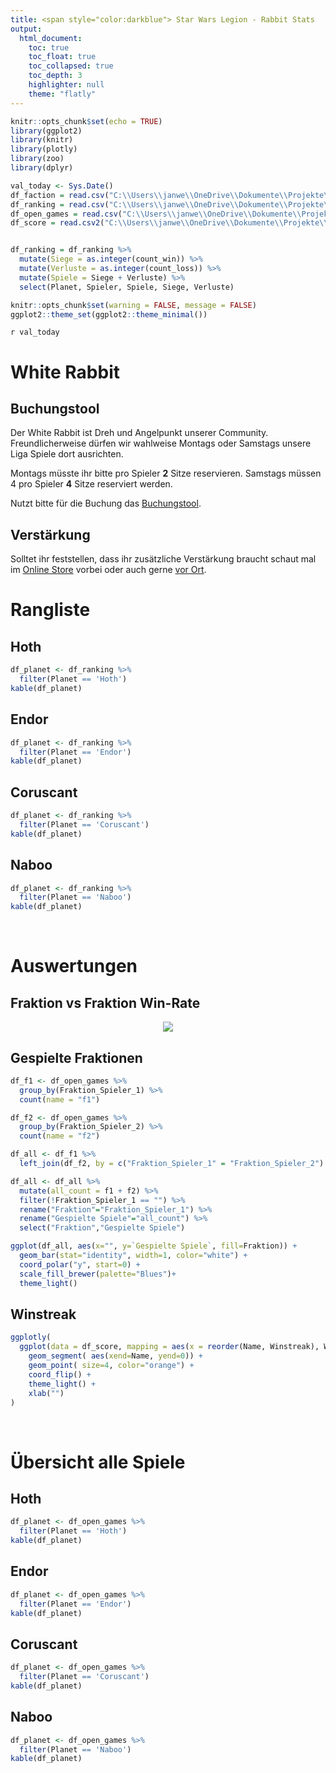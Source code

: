 ```yaml
---
title: <span style="color:darkblue"> Star Wars Legion - Rabbit Stats
output:
  html_document:
    toc: true
    toc_float: true
    toc_collapsed: true
    toc_depth: 3
    highlighter: null
    theme: "flatly"
---
```


```r
knitr::opts_chunk$set(echo = TRUE)
library(ggplot2)
library(knitr)
library(plotly)
library(zoo)
library(dplyr)

val_today <- Sys.Date()
df_faction = read.csv("C:\\Users\\janwe\\OneDrive\\Dokumente\\Projekte\\Star_Wars_Legion_Rabbit\\01_data\\02_processed\\faction.csv")
df_ranking = read.csv("C:\\Users\\janwe\\OneDrive\\Dokumente\\Projekte\\Star_Wars_Legion_Rabbit\\01_data\\02_processed\\ranking.csv")
df_open_games = read.csv("C:\\Users\\janwe\\OneDrive\\Dokumente\\Projekte\\Star_Wars_Legion_Rabbit\\01_data\\02_processed\\all_games.csv", sep = ',')
df_score = read.csv2("C:\\Users\\janwe\\OneDrive\\Dokumente\\Projekte\\Star_Wars_Legion_Rabbit\\01_data\\02_processed\\scorestreak.csv", sep = ',')


df_ranking = df_ranking %>%
  mutate(Siege = as.integer(count_win)) %>%
  mutate(Verluste = as.integer(count_loss)) %>%
  mutate(Spiele = Siege + Verluste) %>%
  select(Planet, Spieler, Spiele, Siege, Verluste)

knitr::opts_chunk$set(warning = FALSE, message = FALSE)
ggplot2::theme_set(ggplot2::theme_minimal())

```


`r val_today`

# White Rabbit

## Buchungstool 
Der White Rabbit ist Dreh und Angelpunkt unserer Community. Freundlicherweise dürfen wir wahlweise Montags oder Samstags unsere Liga Spiele dort ausrichten.

Montags müsste ihr bitte pro Spieler <b>2</b> Sitze reservieren.
Samstags müssen 4 pro Spieler <b>4</b> Sitze reserviert werden.

Nutzt bitte für die Buchung das <a href="https://www.whiterabbit-cgs.de/wp/events2/" target="_blank">Buchungstool</a>.

## Verstärkung

Solltet ihr feststellen, dass ihr zusätzliche Verstärkung braucht schaut mal im <a href="https://www.whiterabbit-cgs.de/shop/Star-Wars-Legion" target="_blank"> Online Store</a> vorbei oder auch gerne <a href="https://goo.gl/maps/PoLxTLegngizKfcx6" target="_blank">vor Ort</a>.


# Rangliste {.tabset .tabset-pills}

## Hoth

```r
df_planet <- df_ranking %>%
  filter(Planet == 'Hoth')
kable(df_planet)
```

## Endor

```r
df_planet <- df_ranking %>%
  filter(Planet == 'Endor')
kable(df_planet)
```

## Coruscant

```r
df_planet <- df_ranking %>%
  filter(Planet == 'Coruscant')
kable(df_planet)
```

## Naboo

```r
df_planet <- df_ranking %>%
  filter(Planet == 'Naboo')
kable(df_planet)
```

<br>

# Auswertungen

## Fraktion vs Fraktion Win-Rate

<center>
![](C:\\Users\\janwe\\OneDrive\Dokumente\\Projekte\\Star_Wars_Legion_Rabbit\\03_reports\\heatmap.png)
</center>

## Gespielte Fraktionen
```r
df_f1 <- df_open_games %>%
  group_by(Fraktion_Spieler_1) %>%
  count(name = "f1")

df_f2 <- df_open_games %>%
  group_by(Fraktion_Spieler_2) %>%
  count(name = "f2")

df_all <- df_f1 %>%
  left_join(df_f2, by = c("Fraktion_Spieler_1" = "Fraktion_Spieler_2") )

df_all <- df_all %>%
  mutate(all_count = f1 + f2) %>%
  filter(!Fraktion_Spieler_1 == "") %>%
  rename("Fraktion"="Fraktion_Spieler_1") %>%
  rename("Gespielte Spiele"="all_count") %>%
  select("Fraktion","Gespielte Spiele")

ggplot(df_all, aes(x="", y=`Gespielte Spiele`, fill=Fraktion)) +
  geom_bar(stat="identity", width=1, color="white") +
  coord_polar("y", start=0) +
  scale_fill_brewer(palette="Blues")+
  theme_light() 
```  

## Winstreak

```r
ggplotly(
  ggplot(data = df_score, mapping = aes(x = reorder(Name, Winstreak), Winstreak)) + 
    geom_segment( aes(xend=Name, yend=0)) +
    geom_point( size=4, color="orange") +
    coord_flip() +
    theme_light() +
    xlab("")
)
```  



<br>

# Übersicht alle Spiele {.tabset .tabset-pills}

## Hoth

```r
df_planet <- df_open_games %>%
  filter(Planet == 'Hoth')
kable(df_planet)
```

## Endor

```r
df_planet <- df_open_games %>%
  filter(Planet == 'Endor')
kable(df_planet)
```

## Coruscant

```r
df_planet <- df_open_games %>%
  filter(Planet == 'Coruscant')
kable(df_planet)
```

## Naboo

```r
df_planet <- df_open_games %>%
  filter(Planet == 'Naboo')
kable(df_planet)
```

